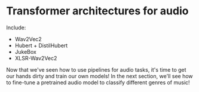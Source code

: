 # Transformer architectures for audio

Include:

* Wav2Vec2
* Hubert + DistilHubert
* JukeBox
* XLSR-Wav2Vec2


Now that we've seen how to use pipelines for audio tasks, it's time to get our hands dirty and train our own models! In the next section, we'll see how to fine-tune a pretrained audio model to classify different genres of music! 